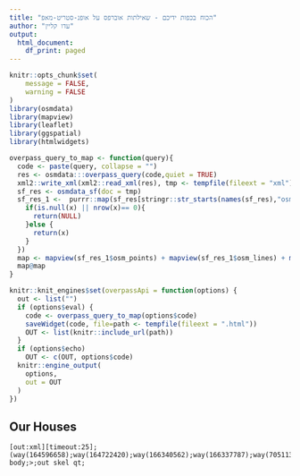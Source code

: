 ```yaml
---
title: "הכוח בכפות ידיכם - שאילתות אוברפס על אופנ-סטריט-מאפ"
author: "עדו קליין"
output:
  html_document:
    df_print: paged
---
```


```r
knitr::opts_chunk$set(
	message = FALSE,
	warning = FALSE
)
library(osmdata)
library(mapview)
library(leaflet)
library(ggspatial)
library(htmlwidgets)
```

```r
overpass_query_to_map <- function(query){
  code <- paste(query, collapse = "")
  res <- osmdata:::overpass_query(code,quiet = TRUE)
  xml2::write_xml(xml2::read_xml(res), tmp <- tempfile(fileext = "xml"))
  sf_res <- osmdata_sf(doc = tmp)
  sf_res_1 <-  purrr::map(sf_res[stringr::str_starts(names(sf_res),"osm")],function(x){
    if(is.null(x) || nrow(x)== 0){
      return(NULL)
    }else {
      return(x)
    }
  })
  map <- mapview(sf_res_1$osm_points) + mapview(sf_res_1$osm_lines) + mapview(sf_res_1$osm_polygons) + mapview(sf_res_1$osm_multilines) + mapview(sf_res_1$osm_multipolygons)
  map@map
}

```

```r
knitr::knit_engines$set(overpassApi = function(options) {
  out <- list("")
  if (options$eval) {
    code <- overpass_query_to_map(options$code)
    saveWidget(code, file=path <- tempfile(fileext = ".html"))
    OUT <- list(knitr::include_url(path))
  }
  if (options$echo)
    OUT <- c(OUT, options$code)
  knitr::engine_output(
    options, 
    out = OUT
  )
})
```

## Our Houses

```overpassApi
[out:xml][timeout:25];(way(164596658);way(164722420);way(166340562);way(166337787);way(705113934);way(172584578););out body;>;out skel qt;
```
